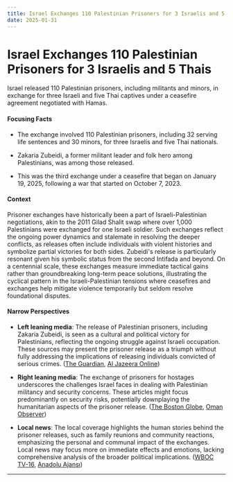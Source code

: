 ```yaml
---
title: Israel Exchanges 110 Palestinian Prisoners for 3 Israelis and 5 Thais
date: 2025-01-31
---
```


# Israel Exchanges 110 Palestinian Prisoners for 3 Israelis and 5 Thais

Israel released 110 Palestinian prisoners, including militants and minors, in exchange for three Israeli and five Thai captives under a ceasefire agreement negotiated with Hamas.

#### Focusing Facts

- The exchange involved 110 Palestinian prisoners, including 32 serving life sentences and 30 minors, for three Israelis and five Thai nationals.

- Zakaria Zubeidi, a former militant leader and folk hero among Palestinians, was among those released.

- This was the third exchange under a ceasefire that began on January 19, 2025, following a war that started on October 7, 2023.

#### Context

Prisoner exchanges have historically been a part of Israeli-Palestinian negotiations, akin to the 2011 Gilad Shalit swap where over 1,000 Palestinians were exchanged for one Israeli soldier. Such exchanges reflect the ongoing power dynamics and stalemate in resolving the deeper conflicts, as releases often include individuals with violent histories and symbolize partial victories for both sides. Zubeidi's release is particularly resonant given his symbolic status from the second Intifada and beyond. On a centennial scale, these exchanges measure immediate tactical gains rather than groundbreaking long-term peace solutions, illustrating the cyclical pattern in the Israeli-Palestinian tensions where ceasefires and exchanges help mitigate violence temporarily but seldom resolve foundational disputes.

#### Narrow Perspectives

- **Left leaning media**: The release of Palestinian prisoners, including Zakaria Zubeidi, is seen as a cultural and political victory for Palestinians, reflecting the ongoing struggle against Israeli occupation. These sources may present the prisoner release as a triumph without fully addressing the implications of releasing individuals convicted of serious crimes. ([The Guardian](https://www.theguardian.com/world/2025/jan/30/crowds-greet-militant-leader-zakaria-zubeidi-among-prisoners-released-in-ramallah), [Al Jazeera Online](https://www.aljazeera.com/features/2025/1/30/sorrow-elation-as-palestinians-witness-the-release-of-israeli-captives))

- **Right leaning media**: The exchange of prisoners for hostages underscores the challenges Israel faces in dealing with Palestinian militancy and security concerns. These articles might focus predominantly on security risks, potentially downplaying the humanitarian aspects of the prisoner release. ([The Boston Globe](https://www.bostonglobe.com/2025/01/30/world/who-are-the-released-palestinian-prisoners/), [Oman Observer](https://www.omanobserver.om/article/1165607/world/region/110-palestinian-prisoners-released-in-gaza-deal))

- **Local news**: The local coverage highlights the human stories behind the prisoner releases, such as family reunions and community reactions, emphasizing the personal and communal impact of the exchanges. Local news may focus more on immediate effects and emotions, lacking comprehensive analysis of the broader political implications. ([WBOC TV-16](https://www.wboc.com/news/international/who-are-the-palestinian-prisoners-released-in-exchange-for-israeli-hostages/article_d16b80e2-b474-5cc7-ae03-4155c595cf9b.html), [Anadolu Ajansı](https://www.aa.com.tr/en/middle-east/profile-zakaria-zubeidi-walks-free-palestinian-dragon-who-defied-the-hunter/3467279))

---
